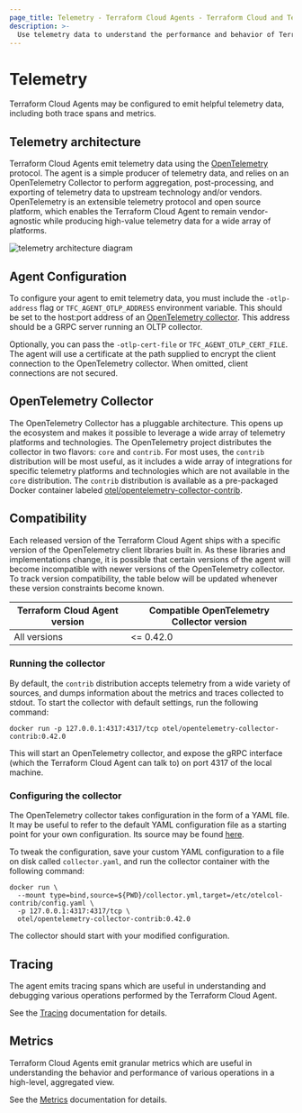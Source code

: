 ```yaml
---
page_title: Telemetry - Terraform Cloud Agents - Terraform Cloud and Terraform Enterprise
description: >-
  Use telemetry data to understand the performance and behavior of Terraform Cloud Agents. Learn how to configure telemetry, configure and run the OpenTelemetry collector, and more.
---
```


# Telemetry

Terraform Cloud Agents may be configured to emit helpful telemetry data,
including both trace spans and metrics.

## Telemetry architecture

Terraform Cloud Agents emit telemetry data using the
[OpenTelemetry](https://opentelemetry.io/) protocol. The agent is a simple
producer of telemetry data, and relies on an OpenTelemetry Collector to perform
aggregation, post-processing, and exporting of telemetry data to upstream
technology and/or vendors. OpenTelemetry is an extensible telemetry protocol and
open source platform, which enables the Terraform Cloud Agent to remain
vendor-agnostic while producing high-value telemetry data for a wide array
of platforms.

![telemetry architecture diagram](/img/telemetry-arch.png)

## Agent Configuration

To configure your agent to emit telemetry data, you must include the
`-otlp-address` flag or `TFC_AGENT_OTLP_ADDRESS` environment variable. This
should be set to the host:port address of an [OpenTelemetry
collector](https://opentelemetry.io/docs/concepts/data-collection/). This
address should be a GRPC server running an OLTP collector.

Optionally, you can pass the `-otlp-cert-file` or `TFC_AGENT_OTLP_CERT_FILE`.
The agent will use a certificate at the path supplied to encrypt the client
connection to the OpenTelemetry collector. When omitted, client connections are
not secured.

## OpenTelemetry Collector

The OpenTelemetry Collector has a pluggable architecture. This opens up the
ecosystem and makes it possible to leverage a wide array of telemetry platforms
and technologies. The OpenTelemetry project distributes the collector in two
flavors: `core` and `contrib`. For most uses, the `contrib` distribution will
be most useful, as it includes a wide array of integrations for specific
telemetry platforms and technologies which are not available in the `core`
distribution. The `contrib` distribution is available as a pre-packaged
Docker container labeled
[otel/opentelemetry-collector-contrib](https://hub.docker.com/r/otel/opentelemetry-collector-contrib).

## Compatibility

Each released version of the Terraform Cloud Agent ships with a specific version
of the OpenTelemetry client libraries built in. As these libraries and
implementations change, it is possible that certain versions of the agent will
become incompatible with newer versions of the OpenTelemetry collector. To
track version compatibility, the table below will be updated whenever these
version constraints become known.

| Terraform Cloud Agent version | Compatible OpenTelemetry Collector version |
| ----------------------------- | ------------------------------------------ |
| All versions                  | <= 0.42.0                                  |

### Running the collector

By default, the `contrib` distribution accepts telemetry from a wide variety of
sources, and dumps information about the metrics and traces collected to stdout.
To start the collector with default settings, run the following command:

```
docker run -p 127.0.0.1:4317:4317/tcp otel/opentelemetry-collector-contrib:0.42.0
```

This will start an OpenTelemetry collector, and expose the gRPC interface (which
the Terraform Cloud Agent can talk to) on port 4317 of the local machine.

### Configuring the collector

The OpenTelemetry collector takes configuration in the form of a YAML file. It
may be useful to refer to the default YAML configuration file as a starting
point for your own configuration. Its source may be found
[here](https://github.com/open-telemetry/opentelemetry-collector-releases/blob/main/configs/otelcol-contrib.yaml).

To tweak the configuration, save your custom YAML configuration to a file on
disk called `collector.yaml`, and run the collector container with the
following command:

```
docker run \
  --mount type=bind,source=${PWD}/collector.yml,target=/etc/otelcol-contrib/config.yaml \
  -p 127.0.0.1:4317:4317/tcp \
  otel/opentelemetry-collector-contrib:0.42.0
```

The collector should start with your modified configuration.

## Tracing

The agent emits tracing spans which are useful in understanding and debugging
various operations performed by the Terraform Cloud Agent.

See the [Tracing](/terraform/cloud-docs/agents/tracing) documentation for details.

## Metrics

Terraform Cloud Agents emit granular metrics which are useful in understanding
the behavior and performance of various operations in a high-level, aggregated
view.

See the [Metrics](/terraform/cloud-docs/agents/metrics) documentation for details.
